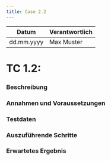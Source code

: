 ```yaml
---
title: Case 2.2
---
```


| Datum       | Verantwortlich |
|-------------|----------------|
| dd.mm.yyyy  | Max Muster     |

# TC 1.2: 

### Beschreibung

### Annahmen und Voraussetzungen

### Testdaten

### Auszuführende Schritte

### Erwartetes Ergebnis
